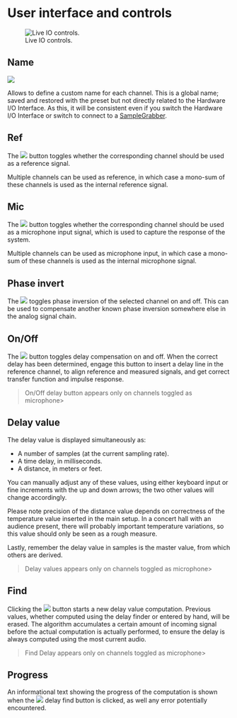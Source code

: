 # User interface and controls
![Live IO controls.](https://media.githubusercontent.com/media/FLUX-SE/doc_images/main/Analyzer/LiveIO/Main2.png)

## Name
![](https://media.githubusercontent.com/media/FLUX-SE/doc_images/main/Analyzer/LiveIO/Name.png)

Allows to define a custom name for each channel.
This is a global name; saved and restored with the preset but not directly related to the Hardware I/O Interface.
As this, it will be consistent even if you switch the Hardware I/O Interface or switch to connect to a [SampleGrabber](01_Initial_Setup_01_SampleGrabber_01_Principe_of_operation.md).

## Ref
The ![](https://media.githubusercontent.com/media/FLUX-SE/doc_images/main/Analyzer/Generic/Reference.png) button toggles whether the corresponding channel should be used as a reference signal.

Multiple channels can be used as reference, in which case a mono-sum of these channels is used as the internal reference signal.

## Mic
The ![](https://media.githubusercontent.com/media/FLUX-SE/doc_images/main/Analyzer/Generic/Mic.png) button toggles whether the corresponding channel should be used as a microphone input signal, which is used to capture the response of the system.

Multiple channels can be used as microphone input, in which case a mono-sum of these channels is used as the internal microphone signal.

## Phase invert
The ![](https://media.githubusercontent.com/media/FLUX-SE/doc_images/main/Analyzer/Generic/InvPhase.png) toggles
phase inversion of the selected channel on and off. 
This can be used to compensate another known phase inversion somewhere else in the analog signal chain.

## On/Off
The  ![](https://media.githubusercontent.com/media/FLUX-SE/doc_images/main/Analyzer/Generic/On.png) button
toggles delay compensation on and off. 
When the correct delay has been determined, engage this button to insert a delay line in the reference channel, to align reference and measured signals, and get correct transfer function and impulse response.


>On/Off delay button appears only on channels toggled as microphone>

## Delay value
The delay value is displayed simultaneously as:

* A number of samples (at the current sampling rate).
* A time delay, in milliseconds.
* A distance, in meters or feet.

You can manually adjust any of these values, using either keyboard input or fine increments with the up and down arrows; the two other values will change accordingly.

Please note precision of the distance value depends on correctness of the temperature value inserted in the main setup.
In a concert hall with an audience present, there will probably important temperature variations, so this value should only be seen as a rough measure.

Lastly, remember the delay value in samples is the master value, from which others are derived.

>Delay values appears only on channels toggled as microphone>

## Find
Clicking the 
![](https://media.githubusercontent.com/media/FLUX-SE/doc_images/main/Analyzer/Generic/Find.png) button starts a new delay value computation. Previous values, whether computed using the delay finder or entered by hand, will be erased.
The algorithm accumulates a certain amount of incoming signal before the actual computation is actually performed, to ensure the delay is always computed using the most current audio.

>Find Delay appears only on channels toggled as microphone>

## Progress
An informational text showing the progress of the computation is shown when the ![](https://media.githubusercontent.com/media/FLUX-SE/doc_images/main/Analyzer/Generic/Find.png) delay find button is clicked, as well any error potentially encountered.

<!-- LIVEVERSIONS-->
